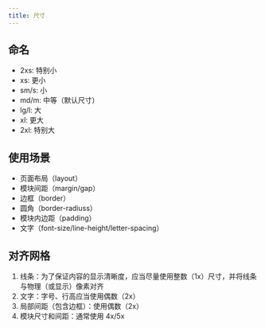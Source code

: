 ```yaml
---
title: 尺寸
---
```


## 命名

+ 2xs: 特别小
+ xs: 更小
+ sm/s: 小
+ md/m: 中等（默认尺寸）
+ lg/l: 大
+ xl: 更大
+ 2xl: 特别大

## 使用场景

+ 页面布局（layout）
+ 模块间距（margin/gap）
+ 边框（border）
+ 圆角（border-radiuss）
+ 模块内边距（padding）
+ 文字（font-size/line-height/letter-spacing）

## 对齐网格

1. 线条：为了保证内容的显示清晰度，应当尽量使用整数（1x）尺寸，并将线条与物理（或显示）像素对齐
2. 文字：字号、行高应当使用偶数（2x）
3. 局部间距（包含边框）：使用偶数（2x）
4. 模块尺寸和间距：通常使用 4x/5x
